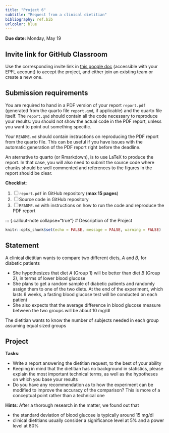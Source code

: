 ```yaml
---
title: "Project 6"
subtitle: "Request from a clinical dietitian"
bibliography: ref.bib
urlcolor: blue
---
```



::: callout-important
**Due date:** Monday, May 19 
:::

::: {.callout-note collapse="true"}
# Invite link for GitHub Classroom

Use the corresponding invite link in [this google doc](https://docs.google.com/document/d/12aVHO4med_qwvEkPE7KHtq1Tme0IVEXgEdLGZStvBco/edit?usp=sharing) (accessible with your EPFL account) to accept the project, and either join an existing team or create a new one.
:::

::: {.callout-warning collapse="true"}
# Submission requirements

You are required to hand in a PDF version of your report `report.pdf` (generated from the quarto file `report.qmd`, if applicable) and the quarto file itself. The `report.qmd` should contain all the code necessary to reproduce your results: you should not show the actual code in the PDF report, unless you want to point out something specific.

Your `README.md` should contain instructions on reproducing the PDF report from the quarto file. This can be useful if you have issues with the automatic generation of the PDF report right before the deadline.

An aternative to quarto (or Rmarkdown), is to use LaTeX to produce the report. In that case, you will also need to submit the source code where chunks should be well commented and references to the figures in the report should be clear.

**Checklist**:

1. [ ] `report.pdf` in GitHub repository (**max 15 pages**)
2. [ ]  Source code in GitHub repository 
3. [ ] `README.md` with instructions on how to run the code and reproduce the PDF report
:::

::: {.callout-note collapse="true"}
# Description of the Project

```r
knitr::opts_chunk$set(echo = FALSE, message = FALSE, warning = FALSE)
```

## Statement

A clinical dietitian wants to compare two different diets, $A$ and $B$, for diabetic patients

-   She hypothesizes that diet $A$ (Group 1) will be better than diet $B$ (Group 2), in terms of lower blood glucose
-   She plans to get a random sample of diabetic patients and randomly assign them to one of the two diets. At the end of the experiment, which lasts 6 weeks, a fasting blood glucose test will be conducted on each patient
-   She also expects that the average difference in blood glucose measure between the two groups will be about 10 mg/dl <!-- Furthermore, she also assumes the standard deviation of blood glucose distribution for diet A to be 15 and the standard deviation for diet B to be 17.   -->

The dietitian wants to know the number of subjects needed in each group assuming equal sized groups

## Project

**Tasks**:

-   Write a report answering the dietitian request, to the best of your ability
-   Keeping in mind that the dietitian has no background in statistics, please explain the most important technical terms, as well as the hypotheses on which you base your results
-   Do you have any recommendation as to how the experiment can be modified to improve the accuracy of the comparison? This is more of a conceptual point rather than a technical one

**Hints**: After a thorough research in the matter, we found out that

-   the standard deviation of blood glucose is typically around 15 mg/dl
-   clinical dietitians usually consider a significance level at $5\%$ and a power level at $80\%$
